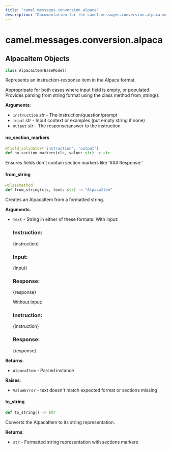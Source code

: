 ```yaml
---
title: "camel.messages.conversion.alpaca"
description: "Documentation for the camel.messages.conversion.alpaca module"
---
```


<a id="camel.messages.conversion.alpaca"></a>

# camel.messages.conversion.alpaca

<a id="camel.messages.conversion.alpaca.AlpacaItem"></a>

## AlpacaItem Objects

```python
class AlpacaItem(BaseModel)
```

Represents an instruction-response item in the Alpaca format.

Appropripate for both cases where input field is empty, or populated.
Provides parsing from string format using the class method from_string().

**Arguments**:

- `instruction` _str_ - The instruction/question/prompt
- `input` _str_ - Input context or examples (put empty string if none)
- `output` _str_ - The response/answer to the instruction

<a id="camel.messages.conversion.alpaca.AlpacaItem.no_section_markers"></a>

#### no\_section\_markers

```python
@field_validator('instruction', 'output')
def no_section_markers(cls, value: str) -> str
```

Ensures fields don't contain section markers like '###
Response:'

<a id="camel.messages.conversion.alpaca.AlpacaItem.from_string"></a>

#### from\_string

```python
@classmethod
def from_string(cls, text: str) -> "AlpacaItem"
```

Creates an AlpacaItem from a formatted string.

**Arguments**:

- `text` - String in either of these formats:
  With input:
  ### Instruction:
  {instruction}
  ### Input:
  {input}
  ### Response:
  {response}
  
  Without input:
  ### Instruction:
  {instruction}
  ### Response:
  {response}
  

**Returns**:

- `AlpacaItem` - Parsed instance
  

**Raises**:

- `ValueError` - text doesn't match expected format or sections missing

<a id="camel.messages.conversion.alpaca.AlpacaItem.to_string"></a>

#### to\_string

```python
def to_string() -> str
```

Converts the AlpacaItem to its string representation.

**Returns**:

- `str` - Formatted string representation with sections markers

